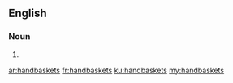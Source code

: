 ==English==

===Noun===
{{head|en|noun plural form}}

# {{plural of|handbasket|lang=en}}

[[ar:handbaskets]]
[[fr:handbaskets]]
[[ku:handbaskets]]
[[my:handbaskets]]